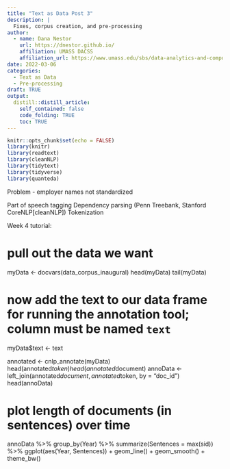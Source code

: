 ```yaml
---
title: "Text as Data Post 3"
description: |
  Fixes, corpus creation, and pre-processing
author:
  - name: Dana Nestor
    url: https://dnestor.github.io/
    affiliation: UMASS DACSS
    affiliation_url: https://www.umass.edu/sbs/data-analytics-and-computational-social-science-program/about
date: 2022-03-06
categories:
  - Text as Data
  - Pre-processing
draft: TRUE
output:
  distill::distill_article:
    self_contained: false
    code_folding: TRUE
    toc: TRUE
---
```


```r
knitr::opts_chunk$set(echo = FALSE)
library(knitr)
library(readtext)
library(cleanNLP)
library(tidytext)
library(tidyverse)
library(quanteda)
```


Problem - employer names not standardized

Part of speech tagging Dependency parsing (Penn Treebank, Stanford CoreNLP\[cleanNLP\]) Tokenization

Week 4 tutorial:

# pull out the data we want

myData \<- docvars(data_corpus_inaugural) head(myData) tail(myData)

# now add the text to our data frame for running the annotation tool; column must be named `text`

myData\$text \<- text

annotated \<- cnlp_annotate(myData) head(annotated$token) head(annotated$document) annoData \<- left_join(annotated$document, annotated$token, by = "doc_id") head(annoData)

# plot length of documents (in sentences) over time

annoData %>% group_by(Year) %>% summarize(Sentences = max(sid)) %>% ggplot(aes(Year, Sentences)) + geom_line() + geom_smooth() + theme_bw()
